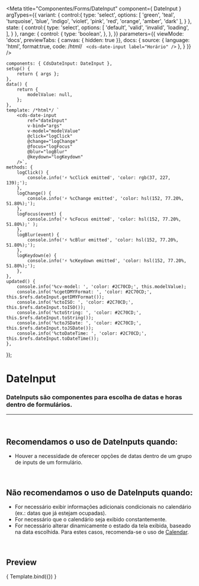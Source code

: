 
<Meta
	title="Componentes/Forms/DateInput"
	component={ DateInput }
	argTypes={{
		variant: {
			control:{
				type: 'select',
				options: [
					'green',
					'teal',
					'turquoise',
					'blue',
					'indigo',
					'violet',
					'pink',
					'red',
					'orange',
					'amber',
					'dark'
				],
			}
		},
		state: {
			control:{
				type: 'select',
				options: [
					'default',
					'valid',
					'invalid',
					'loading',
				],
			}
		},
		range: {
			control: {
				type: 'boolean',
			},
		},
	}}
	parameters={{
		viewMode: 'docs',
		previewTabs: { canvas: { hidden: true }},
		docs: {
			source: {
				language: 'html',
				format:true,
				code: /*html*/ `
<cds-date-input
	label="Horário"
/>`
			},
		}
	}}
/>

	components: { CdsDateInput: DateInput },
	setup() {
		return { args };
	},
	data() {
		return {
			modelValue: null,
		};
	},
	template: /*html*/ `
		<cds-date-input
			ref="dateInput"
			v-bind="args"
			v-model="modelValue"
			@click="logClick"
			@change="logChange"
			@focus="logFocus"
			@blur="logBlur"
			@keydown="logKeydown"
		/>`,
	methods: {
		logClick() {
			console.info('⚡ %cClick emitted', 'color: rgb(37, 227, 139);');
		},
		logChange() {
			console.info('⚡ %cChange emitted', 'color: hsl(152, 77.20%, 51.80%);');
		},
		logFocus(event) {
			console.info('⚡ %cFocus emitted', 'color: hsl(152, 77.20%, 51.80%);' );
		},
		logBlur(event) {
			console.info('⚡ %cBlur emitted', 'color: hsl(152, 77.20%, 51.80%);');
		},
		logKeydown(e) {
			console.info('⚡ %cKeydown emitted', 'color: hsl(152, 77.20%, 51.80%);');
		},
	},
	updated() {
		console.info('%cv-model: ', 'color: #2C70CD;', this.modelValue);
		console.info('%cgetDMYFormat: ', 'color: #2C70CD;', this.$refs.dateInput.getDMYFormat());
		console.info('%ctoISO: ', 'color: #2C70CD;', this.$refs.dateInput.toISO());
		console.info('%ctoString: ', 'color: #2C70CD;', this.$refs.dateInput.toString());
		console.info('%ctoJSDate: ', 'color: #2C70CD;', this.$refs.dateInput.toJSDate());
		console.info('%ctoDateTime: ', 'color: #2C70CD;', this.$refs.dateInput.toDateTime());
	},
});

# DateInput

### DateInputs são componentes para escolha de datas e horas dentro de formulários.
---
<br />

## Recomendamos o uso de DateInputs quando:
- Houver a necessidade de oferecer opções de datas dentro de um grupo de inputs de um formulário.

<br />

## Não recomendamos o uso de DateInputs quando:
- For necessário exibir informações adicionais condicionais no calendário (ex.: datas que já estejam ocupadas).
- For necessário que o calendário seja exibido constantemente.
- For necessário alterar dinamicamente o estado da tela exibida, baseado na data escolhida. Para estes casos,
recomenda-se o uso de <a href="https://sysvale.github.io/cuida/?path=/docs/componentes-forms-calendar--calendar">Calendar</a>.

<br />

## Preview

<Canvas>
	<Story
		name="DateInput"
		args={{
			label: 'Data',
			variant: 'green',
			state: 'default',
			range: true,
			required: false,
			disabled: false,
			fluid: false,
			mobile: false,
			floatingLabel: false,
			showTodayDot: true,
			highlightToday: true,
			placeholder: 'Insira uma data...',
			errorMessage: 'Campo obrigatório',
			minDate: '2025-01-10',
			maxDate: '2025-03-20',
			tooltip: '',
			tooltipIcon: 'info-outline',
			supportingText: 'supportingText',
			supportLink: '',
			supportLinkUrl: '',
		}}
	>
		{ Template.bind({}) }
	</Story>
</Canvas>

<ArgsTable story="DateInput" />
